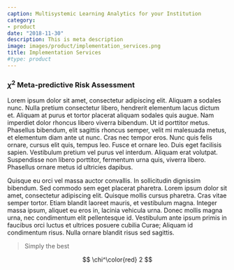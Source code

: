 ```yaml
---
caption: Multisystemic Learning Analytics for your Institution
category:
- product
date: "2018-11-30"
description: This is meta description
image: images/product/implementation_services.png
title: Implementation Services
#type: product
---
```

### $\chi^2$ Meta-predictive Risk Assessment

Lorem ipsum dolor sit amet, consectetur adipiscing elit. Aliquam a sodales nunc. Nulla pretium consectetur libero, hendrerit elementum lacus dictum et. Aliquam at purus et tortor placerat aliquam sodales quis augue. Nam imperdiet dolor rhoncus libero viverra bibendum. Ut id porttitor metus. Phasellus bibendum, elit sagittis rhoncus semper, velit mi malesuada metus, et elementum diam ante ut nunc. Cras nec tempor eros. Nunc quis felis ornare, cursus elit quis, tempus leo. Fusce et ornare leo. Duis eget facilisis sapien. Vestibulum pretium vel purus vel interdum. Aliquam erat volutpat. Suspendisse non libero porttitor, fermentum urna quis, viverra libero. Phasellus ornare metus id ultricies dapibus.

Quisque eu orci vel massa auctor convallis. In sollicitudin dignissim bibendum. Sed commodo sem eget placerat pharetra. Lorem ipsum dolor sit amet, consectetur adipiscing elit. Quisque mollis cursus pharetra. Cras vitae semper tortor. Etiam blandit laoreet mauris, et vestibulum magna. Integer massa ipsum, aliquet eu eros in, lacinia vehicula urna. Donec mollis magna urna, nec condimentum elit pellentesque id. Vestibulum ante ipsum primis in faucibus orci luctus et ultrices posuere cubilia Curae; Aliquam id condimentum risus. Nulla ornare blandit risus sed sagittis.

> Simply the best



$$ \chi^\color{red} 2 $$

